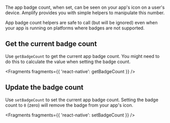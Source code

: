 The app badge count, when set, can be seen on your app's icon on a user's device. Amplify provides you with simple helpers to manipulate this number.

<Callout>
  App badge count helpers are safe to call (but will be ignored) even when your
  app is running on platforms where badges are not supported.
</Callout>

## Get the current badge count

Use `getBadgeCount` to get the current app badge count. You might need to do this to calculate the value when setting the badge count.


<Fragments fragments={{ 'react-native': getBadgeCount }} />

## Update the badge count

Use `setBadgeCount` to set the current app badge count. Setting the badge count to `0` (zero) will remove the badge from your app's icon.


<Fragments fragments={{ 'react-native': setBadgeCount }} />
